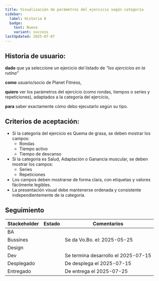 ```yaml
---
title: Visualización de parámetros del ejercicio según categoría
sidebar:
  label: Historia 6
  badge:
    text: Nuevo
    variant: success
lastUpdated: 2025-07-07
---
```



## Historia de usuario:

**dado** que ya seleccione un ejercicio del listado de _"los ejercicios en la rutina"_

**como** usuario/socio de Planet Fitness,

**quiero** ver los parámetros del ejercicio (como rondas, tiempos o series y repeticiones), adaptados a la categoría del ejercicio,

**para** saber exactamente cómo debo ejecutarlo según su tipo.

## Criterios de aceptación:

  - Si la categoría del ejercicio es Quema de grasa, se deben mostrar los campos:
    - Rondas
    - Tiempo activo
    - Tiempo de descanso
  - Si la categoría es Salud, Adaptación o Ganancia muscular, se deben mostrar los campos:
    - Series
    - Repeticiones
  - Los campos deben mostrarse de forma clara, con etiquetas y valores fácilmente legibles.
  - La presentación visual debe mantenerse ordenada y consistente independientemente de la categoría.

## Seguimiento

| Stackeholder |                     Estado                    |             Comentarios             |
|--------------|-----------------------------------------------|------------------------------------ |
| BA           | <Badge text="Done" variant="success" />       |                                     |
| Bussines     | <Badge text="Done" variant="success" />       | Se da Vo.Bo. el: 2025-05-25         |
| Design       | <Badge text="Done" variant="success" />       |                                     |
| Dev          | <Badge text="Done" variant="success" />       | Se termina desarrollo el 2025-07-15 |
| Desplegado   | <Badge text="Done" variant="success" />       | De desplega el 2025-07-15           |
| Entregado    | <Badge text="Done" variant="success" />       | De entrega el 2025-07-25            |

